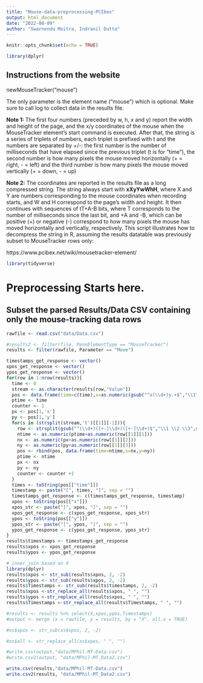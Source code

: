 ```yaml
---
title: "Mouse-data-preprocessing-PCIbex"
output: html_document
date: "2022-08-09"
author: "Swarnendu Moitra, Indranil Dutta"
---
```


```r
knitr::opts_chunk$set(echo = TRUE)
```

```r
library(dplyr)
```


## Instructions from the website

newMouseTracker("mouse")

The only parameter is the element name ("mouse") which is optional. Make sure to call log to collect data in the results file.

**Note 1:** The first four numbers (preceded by w, h, x and y) report the width and height of the page, and the x/y coordinates of the mouse when the MouseTracker element’s start command is executed. After that, the string is a series of triplets of numbers, each triplet is prefixed with t and the numbers are separated by +/-: the first number is the number of milliseconds that have elapsed since the previous triplet (t is for “time”), the second number is how many pixels the mouse moved horizontally (+ = right, - = left) and the third number is how many pixels the mouse moved vertically (+ = down, - = up)

**Note 2:** The coordinates are reported in the results file as a long compressed string. The string always start with **xXyYwWhH**, where X and Y are numbers corresponding to the mouse coordinates when recording starts, and W and H correspond to the page’s width and height. It then continues with sequences of tT+A-B bits, where T corresponds to the number of milliseconds since the last bit, and +A and -B, which can be positive (+) or negative (-) correspond to how many pixels the mouse has moved horizontally and vertically, respectively. This script illustrates how to decompress the string in R, assuming the results datatable was previously subset to MouseTracker rows only:

https://www.pcibex.net/wiki/mousetracker-element/

```r
library(tidyverse)
```

# Preprocessing Starts here.

## Subset the parsed Results/Data CSV containing only the mouse-tracking data rows

```r
rawfile <- read.csv("data/Data.csv")

#results2 <- filter(file, PennElementType == "MouseTracker")
results <- filter(rawfile, Parameter == "Move")
```


```r
timestamps_get_response <- vector()
xpos_get_response <- vector()
ypos_get_response <- vector()
for(row in 1:nrow(results)){
  time <- 0
  stream <- as.character(results[row,"Value"])
  pos <- data.frame(time=c(time),x=as.numeric(gsub("^x(\\d+)y.+$","\\1", stream)), y=as.numeric(gsub("^.+y(\\d+)w.+$","\\1", stream)))
  ptime <- time
  counter <- 1
  px <- pos[1,'x']
  py <- pos[1,'y']
  for(s in (strsplit(stream,'t')[[1]][-1])){
    row <- strsplit(gsub("^(\\d+)([+-]\\d+)([+-]\\d+)$","\\1 \\2 \\3",s),' ')
    ntime <- as.numeric(ptime+as.numeric(row[[1]][1]))
    nx <- as.numeric(px+as.numeric(row[[1]][2]))
    ny <- as.numeric(py+as.numeric(row[[1]][3]))
    pos <- rbind(pos, data.frame(time=ntime,x=nx,y=ny))
    ptime <- ntime
    px <- nx
    py <- ny
    counter <- counter +1
  }
  times <- toString(pos[["time"]])
  timestamp <- paste("[", times, "]", sep = "")
  timestamps_get_response <- c(timestamps_get_response, timestamp)
  xpos <- toString(pos[["x"]])
  xpos_str <- paste("[", xpos, "]", sep = "")
  xpos_get_response <- c(xpos_get_response, xpos_str)
  ypos <- toString(pos[["y"]])
  ypos_str <- paste("[", ypos, "]", sep = "")
  ypos_get_response <- c(ypos_get_response, ypos_str)
}
results$timestamps <- timestamps_get_response
results$xpos <- xpos_get_response
results$ypos <- ypos_get_response
```

```r
# inner_join based on X
library(dplyr)
results$xpos <- str_sub(results$xpos, 2, -2)
results$ypos <- str_sub(results$xpos, 2, -2)
results$Timestamps <- str_sub(results$timestamps, 2, -2)
results$xpos <-str_replace_all(results$xpos, " ", "")
results$ypos <-str_replace_all(results$xpos, " ", "")
results$Timestamps <-str_replace_all(results$Timestamps, " ", "")

#results <- results %>% select(X,xpos,ypos,Timestamps)
#output <- merge (x = rawfile, y = results, by = "X", all.x = TRUE)
```


```r
#xs$xpos <- str_sub(xs$xpos, 2, -2)

#xs$all <- str_replace_all(xs$xpos, " ", "")
```

```r
#write.csv(output,"data/MPhil-MT-Data.csv")
#write.csv2(output, "data/MPhil-MT_Data2.csv")

write.csv(results,"data/MPhil-MT-Data.csv")
write.csv2(results, "data/MPhil-MT_Data2.csv")
```


